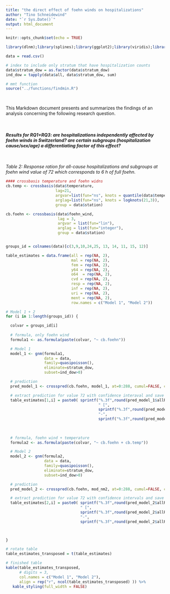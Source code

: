 ```yaml
---
title: "the direct effect of foehn winds on hospitalizations"
author: "Tino Schneidewind"
date: "`r Sys.Date()`"
output: html_document
---
```


```r
knitr::opts_chunk$set(echo = TRUE)
```


```r
library(dlnm);library(splines);library(ggplot2);library(viridis);library(gnm); library(dplyr);library(knitr);library(kableExtra);library(webshot2); library(magick)

data = read.csv() 

# index to include only stratum that have hospitalization counts
data$stratum_dow = as.factor(data$stratum_dow)
ind_dow = tapply(data$all, data$stratum_dow, sum)

# mmt function
source("../functions/findmin.R")

```

<br>

This Markdown document presents and summarizes the findings of an analysis concerning the following research question.

<br>

#### *Results for RQ1+RQ3: are hospitalizations independently affected by foehn winds in Switzerland? are certain subgroups (hospitalization cause/sex/age) a differentiating factor of this effect?*

<br>

*Table 2: Response ration for all-cause hospitalizations and subgroups at foehn wind value of 72 which corresponds to 6 h of full foehn. *

```r

#### crossbasis temperature and foehn widns
cb.temp <- crossbasis(data$temperature,
                      lag=21,
                      argvar=list(fun="ns", knots = quantile(data$temperature, c(.5,.9), na.rm=TRUE)),
                      arglag=list(fun="ns", knots = logknots(21,3)),
                      group = data$station)

cb.foehn <- crossbasis(data$foehn_wind,
                       lag = 3,
                       argvar = list(fun="lin"),
                       arglag = list(fun="integer"),
                       group = data$station)


groups_id = colnames(data)[c(3,9,10,24,25, 13, 14, 11, 15, 12)]

table_estimates = data.frame(all = rep(NA, 2),
                             mal = rep(NA, 2),
                             fem = rep(NA, 2),
                             y64 = rep(NA, 2),
                             o64  = rep(NA, 2),
                             cvd = rep(NA, 2),
                             resp = rep(NA, 2),
                             inf = rep(NA, 2),
                             uri = rep(NA, 2),
                             ment = rep(NA, 2),
                             row.names = c("Model 1", "Model 2"))

# Model 1 + 2
for (i in 1:length(groups_id)) {

  colvar = groups_id[i]
  
  # formula, only foehn wind
  formula1 <- as.formula(paste(colvar, "~ cb.foehn"))

  # Model 1
  model_1 <- gnm(formula1, 
                 data = data,  
                 family=quasipoisson(), 
                 eliminate=stratum_dow, 
                 subset=ind_dow>0)

  # prediction
  pred_model_1 <- crosspred(cb.foehn, model_1, at=0:288, cumul=FALSE, cen = 0)

  # extract prediction for value 72 with confidence interaval and save it
  table_estimates[1,i] = paste0( sprintf("%.3f",round(pred_model_1$allRRfit["72"],digits=3)), 
                                         " [", 
                                         sprintf("%.3f",round(pred_model_1$allRRlow["72"], digits=3)),
                                         "-", 
                                         sprintf("%.3f",round(pred_model_1$allRRhigh["72"], digits = 3)), "]")
  
  
  
  # formula, foehn wind + temperature
  formula2 <- as.formula(paste(colvar, "~ cb.foehn + cb.temp"))

  # Model 2
  model_2 <- gnm(formula2, 
                 data = data,  
                 family=quasipoisson(), 
                 eliminate=stratum_dow, 
                 subset=ind_dow>0)

  # prediction
  pred_model_2 <- crosspred(cb.foehn, mod_nm2, at=0:288, cumul=FALSE, cen = 0)

  # extract prediction for value 72 with confidence intervals and save it
  table_estimates[2,i] = paste0( sprintf("%.3f",round(pred_model_2$allRRfit["72"],digits = 3)),
                                 " [", 
                                 sprintf("%.3f",round(pred_model_2$allRRlow["72"],digits=3)),
                                 "-", 
                                 sprintf("%.3f",round(pred_model_2$allRRhigh["72"], digits = 3)), "]")
  


}

# rotate table
table_estimates_transposed = t(table_estimates)

# finished table
kable(table_estimates_transposed,
      # digits = 3,
      col.names = c("Model 1", "Model 2"),
      align = rep("r", ncol(table_estimates_transposed) )) %>%
   kable_styling(full_width = FALSE) 

```






